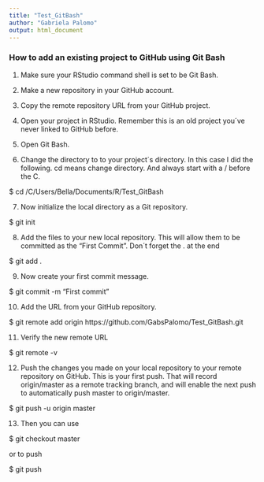```yaml
---
title: "Test_GitBash"
author: "Gabriela Palomo"
output: html_document
---
```


### How to add an existing project to GitHub using Git Bash

1. Make sure your RStudio command shell is set to be Git Bash. 

2. Make a new repository in your GitHub account. 

3. Copy the remote repository URL from your GitHub project. 

4. Open your project in RStudio. Remember this is an old project you´ve never linked to GitHub before. 

5. Open Git Bash. 

6. Change the directory to to your project´s directory. In this case I did the following. cd means change directory. And always start with a / before the C. 

$ cd /C/Users/Bella/Documents/R/Test_GitBash

7. Now initialize the local directory as a Git repository. 

$ git init

8. Add the files to your new local repository. This will allow them to be committed as the "First Commit". Don´t forget the . at the end

$ git add .

9. Now create your first commit message. 

$ git commit -m "First commit"

10. Add the URL from your GitHub repository.

$ git remote add origin https://github.com/GabsPalomo/Test_GitBash.git

11. Verify the new remote URL

$ git remote -v

12. Push the changes you made on your local repository to your remote repository on GitHub. This is your first push. That will record origin/master as a remote tracking branch, and will enable the next push to automatically push master to origin/master.

$ git push -u origin master

13. Then you can use

$ git checkout master

or to push

$ git push